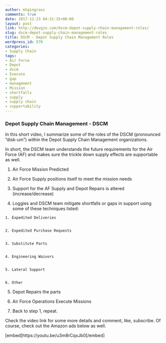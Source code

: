 ```yaml
---
author: mtgingrass
comments: true
date: 2017-12-23 04:31:15+00:00
layout: post
link: http://devgin.com/dscm-depot-supply-chain-management-roles/
slug: dscm-depot-supply-chain-management-roles
title: DSCM - Depot Supply Chain Management Roles
wordpress_id: 570
categories:
- Supply Chain
tags:
- Air Force
- Depot
- dscm
- Execute
- gap
- management
- Mission
- shortfalls
- supply
- supply chain
- supportability
---
```


### Depot Supply Chain Management - DSCM


In this short video, I summarize some of the roles of the DSCM (pronounced "disk-um") within the Depot Supply Chain Management organizations.

In short, the DSCM team understands the future requirements for the Air Force (AF) and makes sure the trickle down supply effects are supportable as well.



 	
  1. Air Force Mission Predicted

 	
  2. Air Force Supply positions itself to meet the mission needs

 	
  3. Support for the AF Supply and Depot Repairs is altered (increase/decrease)

 	
  4. Loggies and DSCM team mitigate shortfalls or gaps in support using some of these techniques listed:

 	
    1. Expedited Deliveries

 	
    2. Expedited Purchase Requests

 	
    3. Substitute Parts

 	
    4. Engineering Waivors

 	
    5. Lateral Support

 	
    6. Other




 	
  5. Depot Repairs the parts

 	
  6. Air Force Operations Execute Missions

 	
  7. Back to step 1, repeat.


Check the video link for some more details and comment, like, subscribe. Of course, check out the Amazon ads below as well.

[embed]https://youtu.be/u3m8rCqxJb0[/embed]








